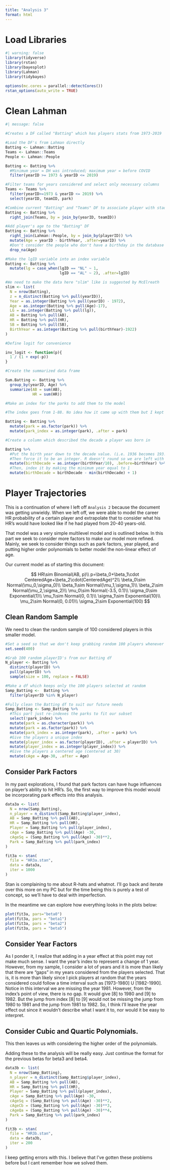 ```yaml
---
title: "Analysis 3"
format: html
---
```


# Load Libraries

```r
#| warning: false
library(tidyverse)
library(rstan)
library(bayesplot)
library(Lahman)
library(tidybayes)
```

```r
options(mc.cores = parallel::detectCores())
rstan_options(auto_write = TRUE)
```

# Clean Lahman

```r
#| message: false

#Creates a DF called "Batting" which has players stats from 1973-2019

#Load the DF's from Lahman directly
Batting <- Lahman::Batting
Teams <- Lahman::Teams
People <- Lahman::People

Batting <- Batting %>% 
  #Minimum year = DH was introduced; maximum year = before COVID
  filter(yearID >= 1973 & yearID <= 2019)

#Filter teams for years considered and select only necessary columns
Teams <- Teams %>% 
  filter(yearID>=1973 & yearID <= 2019) %>% 
  select(yearID, teamID, park)

#Combine current "Batting" and "Teams" DF to associate player with stadium played at
Batting <- Batting %>% 
  right_join(Teams, by = join_by(yearID, teamID))

#Add player's age to the "Batting" DF
Batting <- Batting %>% 
  right_join(Lahman::People, by = join_by(playerID)) %>% 
  mutate(Age = yearID - birthYear, .after=yearID) %>%
  #Don't consider the people who don't have a birthday in the database
  drop_na(Age)

#Make the lgID variable into an index variable
Batting <- Batting %>% 
  mutate(lg = case_when(lgID == "NL" ~ 1,
                        lgID == "AL" ~ 2), .after=lgID)
```

```r
#We need to make the data here "slim" like is suggested by McElreath
slim <- list(
  N = nrow(Batting),
  z = n_distinct(Batting %>% pull(yearID)),
  Year = as.integer(Batting %>% pull(yearID) - 1972),
  Age = as.integer(Batting %>% pull(Age)-17),
  LG = as.integer(Batting %>% pull(lg)),
  AB = Batting %>% pull(AB),
  HR = Batting %>% pull(HR),
  SB = Batting %>% pull(SB),
  BirthYear = as.integer(Batting %>% pull(birthYear)-1922)
)
```

```r
#Define logit for convenience

inv_logit <- function(p){
  1 / (1 + exp(-p))
}
```

```r
#Create the summarized data frame

Sum.Batting <- Batting %>% 
  group_by(yearID, Age) %>% 
  summarize(AB = sum(AB),
            HR = sum(HR))
```

```r
#Make an index for the parks to add them to the model

#The index goes from 1-88. No idea how it came up with them but I kept the park name in Batting so anyone should be able to reference to see how the parks impact player performance

Batting <- Batting %>% 
  mutate(park = as.factor(park)) %>% 
  mutate(park_index = as.integer(park), .after = park)
```

```r
#Create a column which described the decade a player was born in

Batting %>% 
  #Put the birth year down to the decade value. (i.e. 1936 becomes 193.6)
  #Then force it to be an integer. R doesn't round so we are left with (1936=193) a decade
  mutate(birthDecade = as.integer(birthYear/10), .before=birthYear) %>% 
  #Then, index it by making the minimum year equal to 1
  mutate(birthDecade = birthDecade - min(birthDecade) + 1)
```

# Player Trajectories

This is a continuation of where I left off `Analysis 2` because the document was getting unwieldy. When we left off, we were able to model the career HR probability of a certain player and extrapolate that to consider what his HR's would have looked like if he had played from 20-40 years-old.

That model was a very simple multilevel model and is outlined below. In this part we seek to consider more factors to make our model more refined. Mainly, we seek to consider things such as park factors, year played, and putting higher order polynomials to better model the non-linear effect of age.

Our current model as of starting this document:

$$
HR\sim Binomial(AB, p)\\
p=\beta_0+\beta_1\cdot CenteredAge+\beta_2\cdot(CenteredAge)^2\\
\beta_0\sim Normal(\mu_0,\sigma_0)\\
\beta_1\sim Normal(\mu_1,\sigma_1)\\
\beta_2\sim Normal(\mu_2,\sigma_2)\\
\mu_0\sim Normal(-3.5, 0.1)\\
\sigma_0\sim Exponential(1)\\
\mu_1\sim Normal(0, 0.1)\\
\sigma_1\sim Exponential(10)\\
\mu_2\sim Normal(0, 0.01)\\
\sigma_2\sim Exponential(100)
$$

## Clean Random Sample

We need to clean the random sample of 100 considered players in this smaller model.

```r
#Set a seed so that we don't keep grabbing random 100 players whenever this chunk re-runs
set.seed(400)

#Grab 100 random playerID's from our Batting df
N_player <- Batting %>% 
  distinct(playerID) %>% 
  pull(playerID) %>% 
  sample(size = 100, replace = FALSE)
```

```r
#Make a df which keeps only the 100 players selected at random
Samp_Batting <-  Batting %>% 
  filter(playerID %in% N_player)
```

```r
#Fully clean the Batting df to suit our future needs
Samp_Batting <- Samp_Batting %>% 
  #This part just re-indexes the parks to fit our subset
  select(!park_index) %>% 
  mutate(park = as.character(park)) %>% 
  mutate(park = as.factor(park)) %>% 
  mutate(park_index = as.integer(park), .after = park) %>% 
  #Give the players a unique index
  mutate(player_index = as.factor(playerID), .after = playerID) %>% 
  mutate(player_index = as.integer(player_index)) %>% 
  #Give the players a centered age (centered at 30)
  mutate(cAge = Age-30, .after = Age)
```

## Consider Park Factors

In my past explorations, I found that park factors can have huge influences on player's ability to hit HR's. So, the first way to improve this model would be incorporating park effects into this analysis.

```r
data3a <- list(
  N = nrow(Samp_Batting),
  n_player = n_distinct(Samp_Batting$player_index),
  AB = Samp_Batting %>% pull(AB),
  HR = Samp_Batting %>% pull(HR),
  Player = Samp_Batting %>% pull(player_index),
  cAge = Samp_Batting %>% pull(Age) -30,
  cAgeSq = (Samp_Batting %>% pull(Age) -30)**2,
  Park = Samp_Batting %>% pull(park_index)
)
```

```r
fit3a <- stan(
  file = "HR3a.stan",
  data = data3a,
  iter = 1000
)
```

Stan is complaining to me about R-hats and whatnot. I'll go back and iterate over this more on my PC but for the time being this is purely a test of concept, so we'll have to deal with imperfection.

In the meantime we can explore how everything looks in the plots below:

```r
plot(fit3a, pars="beta0")
plot(fit3a, pars = "beta1")
plot(fit3a, pars = "beta2")
plot(fit3a, pars = "beta5")
```

## Consider Year Factors

As I ponder it, I realize that adding in a year effect at this point may not make much sense. I want the year's index to represent a change of 1 year. However, from my sample, I consider a lot of years and it is more than likely that there are "gaps" in my years considered from the players selected. That is, it is more than likely since I pick players at random that the years considered could follow a time interval such as \[1973-1980\] U \[1982-1990\]. Notice in this interval we are missing the year 1981. However, from the index's point of view, there is no gap. It would give \[8\] to 1980 and \[9\] to 1982. But the jump from index \[8\] to \[9\] would not be missing the jump from 1980 to 1981 and the jump from 1981 to 1982. So, I think I'll leave the year effect out since it wouldn't describe what I want it to, nor would it be easy to interpret.

## Consider Cubic and Quartic Polynomials.

This then leaves us with considering the higher order of the polynomials.

Adding these to the analysis will be really easy. Just continue the format for the previous betas for beta3 and beta4.

```r
data3b <- list(
  N = nrow(Samp_Batting),
  n_player = n_distinct(Samp_Batting$player_index),
  AB = Samp_Batting %>% pull(AB),
  HR = Samp_Batting %>% pull(HR),
  Player = Samp_Batting %>% pull(player_index),
  cAge = Samp_Batting %>% pull(Age) -30,
  cAgeSq = (Samp_Batting %>% pull(Age) -30)**2,
  cAgeCb = (Samp_Batting %>% pull(Age) -30)**3,
  cAgeQa = (Samp_Batting %>% pull(Age) -30)**4,
  Park = Samp_Batting %>% pull(park_index)
)
```

```r
fit3b <- stan(
  file = "HR3b.stan",
  data = data3b,
  iter = 200
)
```

I keep getting errors with this. I believe that I've gotten these problems before but I cant remember how we solved them.
